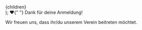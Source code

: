 

  <Layout>
    <div class="container">{children}</div>
  </Layout>
);

<span role="img" aria-labelledby="Emoji Herz">
  ❤️{" "}
</span>
Dank für deine Anmeldung!

Wir freuen uns, dass ihr/du unserem Verein beitreten möchtet.
